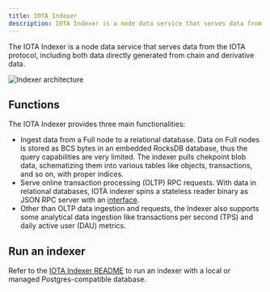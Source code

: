 ```yaml
---
title: IOTA Indexer
description: IOTA Indexer is a node data service that serves data from the IOTA protocol, including both data directly generated from chain and derivative data.
---
```


The IOTA Indexer is a node data service that serves data from the IOTA protocol, including both data directly generated from chain and derivative data.

![Indexer architecture](./images/indexer-arch.png)

## Functions 

The IOTA Indexer provides three main functionalities:
- Ingest data from a Full node to a relational database. Data on Full nodes is stored as BCS bytes in an embedded RocksDB database, thus the query capabilities are very limited. The indexer pulls chekpoint blob data, schematizing them into various tables like objects, transactions, and so on, with proper indices.
- Serve online transaction processing (OLTP) RPC requests. With data in relational databases, IOTA indexer spins a stateless reader binary as JSON RPC server with an [interface](/references/iota-api).
- Other than OLTP data ingestion and requests, the Indexer also supports some analytical data ingestion like transactions per second (TPS) and daily active user (DAU) metrics.

## Run an indexer

Refer to the [IOTA Indexer README](https://github.com/iotaledger/iota/tree/develop/crates/iota-indexer) to run an indexer with a local or managed Postgres-compatible database.